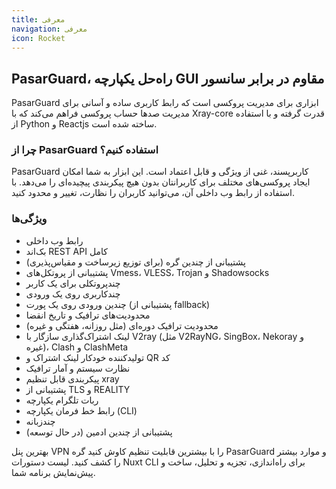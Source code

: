 ```yaml
---
title: معرفی
navigation: معرفی
icon: Rocket
---
```


<h2>PasarGuard، راه‌حل یکپارچه GUI مقاوم در برابر سانسور</h2>

PasarGuard ابزاری برای مدیریت پروکسی است که رابط کاربری ساده و آسانی برای مدیریت صدها حساب پروکسی فراهم می‌کند که با Xray-core قدرت گرفته و با استفاده از Python و Reactjs ساخته شده است.

<h3>چرا از PasarGuard استفاده کنیم؟</h3>

PasarGuard کاربرپسند، غنی از ویژگی و قابل اعتماد است. این ابزار به شما امکان ایجاد پروکسی‌های مختلف برای کاربرانتان بدون هیچ پیکربندی پیچیده‌ای را می‌دهد. با استفاده از رابط وب داخلی آن، می‌توانید کاربران را نظارت، تغییر و محدود کنید.

<h3>ویژگی‌ها</h3>

<ul>
  <li>رابط وب داخلی</li>
  <li>بک‌اند REST API کامل</li>
  <li>پشتیبانی از چندین گره (برای توزیع زیرساخت و مقیاس‌پذیری)</li>
  <li>پشتیبانی از پروتکل‌های Vmess، VLESS، Trojan و Shadowsocks</li>
  <li>چندپروتکلی برای یک کاربر</li>
  <li>چندکاربری روی یک ورودی</li>
  <li>چندین ورودی روی یک پورت (پشتیبانی از fallback)</li>
  <li>محدودیت‌های ترافیک و تاریخ انقضا</li>
  <li>محدودیت ترافیک دوره‌ای (مثل روزانه، هفتگی و غیره)</li>
  <li>لینک اشتراک‌گذاری سازگار با V2ray (مثل V2RayNG، SingBox، Nekoray و غیره)، Clash و ClashMeta</li>
  <li>تولیدکننده خودکار لینک اشتراک و QR کد</li>
  <li>نظارت سیستم و آمار ترافیک</li>
  <li>پیکربندی قابل تنظیم xray</li>
  <li>پشتیبانی از TLS و REALITY</li>
  <li>ربات تلگرام یکپارچه</li>
  <li>رابط خط فرمان یکپارچه (CLI)</li>
  <li>چندزبانه</li>
  <li>پشتیبانی از چندین ادمین (در حال توسعه)</li>
</ul>

<Cards>
  <Card title="پنل" href="/docs/panel/installation">
    بهترین پنل VPN را با بیشترین قابلیت تنظیم کاوش کنید
  </Card>

  <Card title="گره" href="/docs/node/">
    گره PasarGuard و موارد بیشتر را کشف کنید.
  </Card>

  <Card title="دستورات" href="https://nuxt.com/docs/api/commands/add">
    لیست دستورات Nuxt CLI برای راه‌اندازی، تجزیه و تحلیل، ساخت و پیش‌نمایش برنامه شما.
  </Card>
</Cards>
